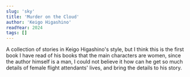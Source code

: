 ```yaml
---
slug: 'sky'
title: 'Murder on the Cloud'
author: 'Keigo Higashino'
readYear: 2024
tags: []
---
```


A collection of stories in Keigo Higashino's style, but I think this is the first book I have read of his books that the main characters are women,
since the author himself is a man, I could not believe it how can he get so much details of female flight attendants' lives,
and bring the details to his story.
